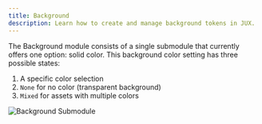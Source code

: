 ```yaml
---
title: Background
description: Learn how to create and manage background tokens in JUX.
---
```




The Background module consists of a single submodule that currently offers one option: solid color. This background color setting has three possible states:

1. A specific color selection
2. `None` for no color (transparent background)
3. `Mixed` for assets with multiple colors

<CaptionImage caption="Background Submodule">
  <Image src={background} alt="Background Submodule" />
</CaptionImage>
